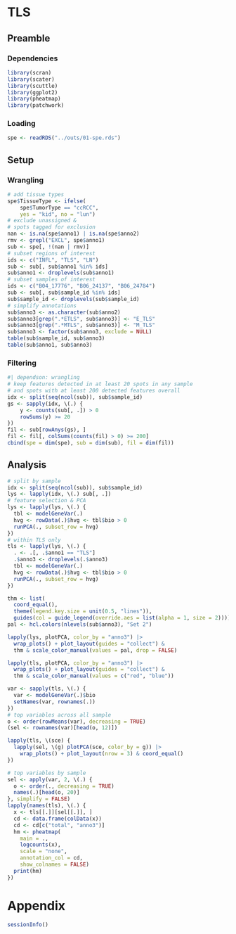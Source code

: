 # TLS

## Preamble

### Dependencies

```r
library(scran)
library(scater)
library(scuttle)
library(ggplot2)
library(pheatmap)
library(patchwork)
```

### Loading

```r
spe <- readRDS("../outs/01-spe.rds")
```

## Setup

### Wrangling

```r
# add tissue types
spe$TissueType <- ifelse(
    spe$TumorType == "ccRCC", 
    yes = "kid", no = "lun")
# exclude unassigned & 
# spots tagged for exclusion
nan <- is.na(spe$anno1) | is.na(spe$anno2)
rmv <- grepl("EXCL", spe$anno1)
sub <- spe[, !(nan | rmv)]
# subset regions of interest
ids <- c("INFL", "TLS", "LN")
sub <- sub[, sub$anno1 %in% ids]
sub$anno1 <- droplevels(sub$anno1)
# subset samples of interest
ids <- c("B04_17776", "B06_24137", "B06_24784")
sub <- sub[, sub$sample_id %in% ids]
sub$sample_id <- droplevels(sub$sample_id)
# simplify annotations
sub$anno3 <- as.character(sub$anno2)
sub$anno3[grep(".*ETLS", sub$anno3)] <- "E_TLS"
sub$anno3[grep(".*MTLS", sub$anno3)] <- "M_TLS"
sub$anno3 <- factor(sub$anno3, exclude = NULL)
table(sub$sample_id, sub$anno3)
table(sub$anno1, sub$anno3)
```

### Filtering

```r
#| dependson: wrangling
# keep features detected in at least 20 spots in any sample
# and spots with at least 200 detected features overall
idx <- split(seq(ncol(sub)), sub$sample_id)
gs <- sapply(idx, \(.) {
    y <- counts(sub[, .]) > 0
    rowSums(y) >= 20
})
fil <- sub[rowAnys(gs), ]
fil <- fil[, colSums(counts(fil) > 0) >= 200]
cbind(spe = dim(spe), sub = dim(sub), fil = dim(fil))
```

## Analysis

```r
# split by sample
idx <- split(seq(ncol(sub)), sub$sample_id)
lys <- lapply(idx, \(.) sub[, .])
# feature selection & PCA
lys <- lapply(lys, \(.) {
  tbl <- modelGeneVar(.) 
  hvg <- rowData(.)$hvg <- tbl$bio > 0
  runPCA(., subset_row = hvg) 
})
# within TLS only
tls <- lapply(lys, \(.) {
  . <- .[, .$anno1 == "TLS"]
  .$anno3 <- droplevels(.$anno3)
  tbl <- modelGeneVar(.) 
  hvg <- rowData(.)$hvg <- tbl$bio > 0
  runPCA(., subset_row = hvg) 
})
```

```r
thm <- list(
  coord_equal(),
  theme(legend.key.size = unit(0.5, "lines")),
  guides(col = guide_legend(override.aes = list(alpha = 1, size = 2))))
pal <- hcl.colors(nlevels(sub$anno3), "Set 2")

lapply(lys, plotPCA, color_by = "anno3") |>
  wrap_plots() + plot_layout(guides = "collect") & 
  thm & scale_color_manual(values = pal, drop = FALSE)

lapply(tls, plotPCA, color_by = "anno3") |>
  wrap_plots() + plot_layout(guides = "collect") & 
  thm & scale_color_manual(values = c("red", "blue"))
```

```r
var <- sapply(tls, \(.) {
  var <- modelGeneVar(.)$bio
  setNames(var, rownames(.))
})
# top variables across all sample
o <- order(rowMeans(var), decreasing = TRUE)
(sel <- rownames(var)[head(o, 12)])
```

```r
lapply(tls, \(sce) {
  lapply(sel, \(g) plotPCA(sce, color_by = g)) |>
    wrap_plots() + plot_layout(nrow = 3) & coord_equal()
}) 
```

```r
# top variables by sample
sel <- apply(var, 2, \(.) {
  o <- order(., decreasing = TRUE)
  names(.)[head(o, 20)]
}, simplify = FALSE)
lapply(names(tls), \(.) {
  x <- tls[[.]][sel[[.]], ]
  cd <- data.frame(colData(x))
  cd <- cd[c("total", "anno3")]
  hm <- pheatmap(
    main = .,
    logcounts(x),
    scale = "none",
    annotation_col = cd,
    show_colnames = FALSE)
  print(hm)
})
```

# Appendix

```r
sessionInfo()
```
